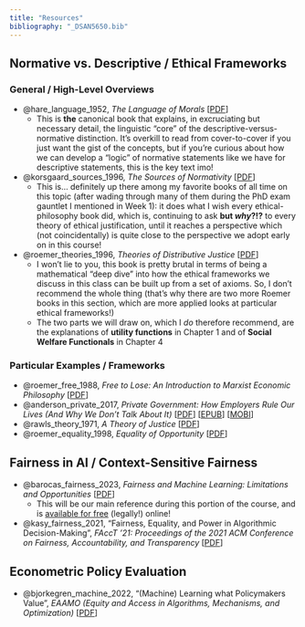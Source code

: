 ```yaml
---
title: "Resources"
bibliography: "_DSAN5650.bib"
---
```


## Normative vs. Descriptive / Ethical Frameworks

### General / High-Level Overviews

* @hare_language_1952, *The Language of Morals* \[[PDF](https://www.dropbox.com/scl/fi/ida3a4sc6rutfrckz2rxt/R.-M.-Hare-The-Language-of-Morals-Oxford-University-Press-1952.pdf?rlkey=pfnhm8g4hxqogdo9egfqvhln8&dl=1)\]
    * This is **the** canonical book that explains, in excruciating but necessary detail, the linguistic "core" of the descriptive-versus-normative distinction. It's overkill to read from cover-to-cover if you just want the gist of the concepts, but if you're curious about how we can develop a "logic" of normative statements like we have for descriptive statements, this is the key text imo!
* @korsgaard_sources_1996, *The Sources of Normativity* \[[PDF](https://www.dropbox.com/scl/fi/xlhda31dbc2m32rvrcci6/The-Sources-of-Normativity-Christine-M.-Korsgaard.pdf?rlkey=7li5rkrluoqyokmh386y5a82c&dl=1)\]
    * This is... definitely up there among my favorite books of all time on this topic (after wading through many of them during the PhD exam gauntlet I mentioned in Week 1): it does what I wish every ethical-philosophy book did, which is, continuing to ask **but *why*?!?** to every theory of ethical justification, until it reaches a perspective which (not coincidentally) is quite close to the perspective we adopt early on in this course!
* @roemer_theories_1996, *Theories of Distributive Justice* \[[PDF](https://www.dropbox.com/scl/fi/9ihy7f04qvg1o684uxecx/John_E._Roemer-_Theories_of_Distributive_Justice-BookFi.org.pdf?rlkey=c7g0jictkvmoktokp3p4jhvcr&dl=1)\]
    * I won't lie to you, this book is pretty brutal in terms of being a mathematical "deep dive" into how the ethical frameworks we discuss in this class can be built up from a set of axioms. So, I don't recommend the whole thing (that's why there are two more Roemer books in this section, which are more applied looks at particular ethical frameworks!)
    * The two parts we will draw on, which I *do* therefore recommend, are the explanations of **utility functions** in Chapter 1 and of **Social Welfare Functionals** in Chapter 4

### Particular Examples / Frameworks

* @roemer_free_1988, *Free to Lose: An Introduction to Marxist Economic Philosophy* \[[PDF](https://www.dropbox.com/scl/fi/2bh9ydhvpjvk7369qrf6y/John_E._Roemer-_Free_to_Lose.pdf?rlkey=drao1xt5sse02hrm6ld3ypidn&dl=1)\]
* @anderson_private_2017, *Private Government: How Employers Rule Our Lives (And Why We Don't Talk About It)* \[[PDF](https://www.dropbox.com/scl/fi/a7y3unk7aumb71mor4xo6/Anderson-Elizabeth-Private-Government.pdf?rlkey=w57vr6kv5rjo9mfb8j1kpdzd4&dl=1)\] \[[EPUB](https://www.dropbox.com/scl/fi/hxo3r8acdjusf69k0sxg6/Private-Government_-How-Employe-Elizabeth-Anderson.epub?rlkey=5yhut4etml2ysivfc1tte774u&dl=1)\] \[[MOBI](https://www.dropbox.com/scl/fi/p6sjlo7j1i17ml1s64rp4/Private-Government_-How-Employe-Elizabeth-Anderson.mobi?rlkey=hbnvgi2c0a5ko8i3egt924sb3&dl=1)\]
* @rawls_theory_1971, *A Theory of Justice* \[[PDF](https://www.dropbox.com/scl/fi/6gfh08zzyhiyki1tyt9fa/John_Rawls-_A_Theory_of_Justice-Revised.pdf?rlkey=3lwpncxz1f8hxzhrdvr9wwn6m&dl=1)\]
* @roemer_equality_1998, *Equality of Opportunity* \[[PDF](https://www.dropbox.com/scl/fi/dnomgm32s9c4o5kxv9eoz/John-E.-Roemer-Equality-of-Opportunity.pdf?rlkey=hifos73t2ryt9wlsit83wlp4f&dl=1)\]

## Fairness in AI / Context-Sensitive Fairness

* @barocas_fairness_2023, *Fairness and Machine Learning: Limitations and Opportunities* \[[PDF](https://fairmlbook.org/pdf/fairmlbook.pdf)\]
    * This will be our main reference during this portion of the course, and is [available for free](https://fairmlbook.org/) (legally!) online!
* @kasy_fairness_2021, "Fairness, Equality, and Power in Algorithmic Decision-Making", *FAccT '21: Proceedings of the 2021 ACM Conference on Fairness, Accountability, and Transparency* \[[PDF](https://maxkasy.github.io/home/files/papers/fairness_equality_power.pdf)\]

## Econometric Policy Evaluation

* @bjorkegren_machine_2022, "(Machine) Learning what Policymakers Value", *EAAMO (Equity and Access in Algorithms, Mechanisms, and Optimization)* \[[PDF](https://www.jblumenstock.com/files/papers/bbk_2021_eaamo.pdf)\]
